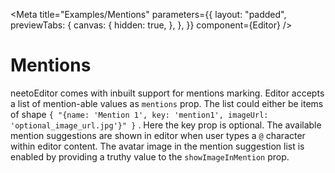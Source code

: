 
<Meta
  title="Examples/Mentions"
  parameters={{
    layout: "padded",
    previewTabs: {
      canvas: {
        hidden: true,
      },
    },
  }}
  component={Editor}
/>

# Mentions

neetoEditor comes with inbuilt support for mentions marking. Editor accepts a
list of mention-able values as `mentions` prop. The list could either be items
of shape
`{ "{name: 'Mention 1', key: 'mention1', imageUrl: 'optional_image_url.jpg'}" }`
. Here the key prop is optional. The available mention suggestions are shown in
editor when user types a `@` character within editor content. The avatar image
in the mention suggestion list is enabled by providing a truthy value to the
`showImageInMention` prop.

<Canvas>
  <Story name="Mentions">
    <Editor
      mentions={[
        {
          name: "Oliver Smith",
          key: "oliver-smith",
          imageUrl: "https://i.pravatar.cc/300",
        },
        {
          name: "Eve Smith",
          key: "eve-smith",
          imageUrl: "https://i.pravatar.cc/300",
        },
      ]}
      showImageInMention
    />
  </Story>
</Canvas>
